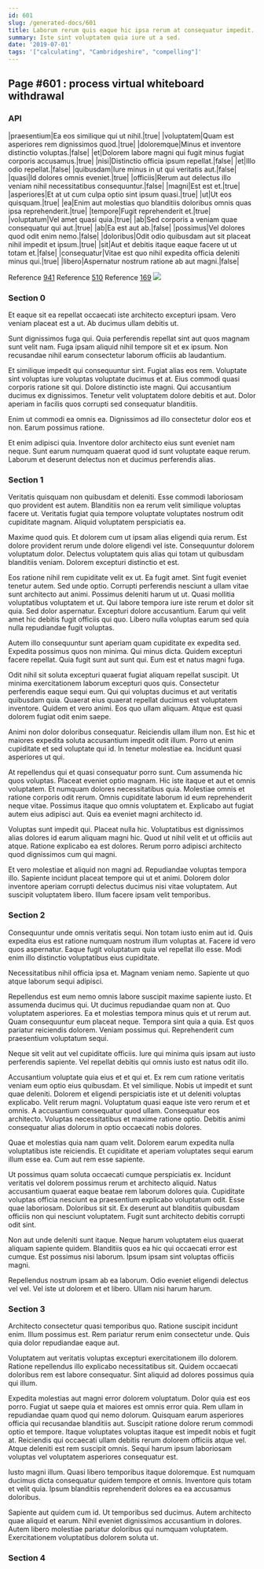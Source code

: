 ```yaml
---
id: 601
slug: /generated-docs/601
title: Laborum rerum quis eaque hic ipsa rerum at consequatur impedit.
summary: Iste sint voluptatem quia iure ut a sed.
date: '2019-07-01'
tags: '["calculating", "Cambridgeshire", "compelling"]'
---
```


## Page #601 : process virtual whiteboard withdrawal
### API

|praesentium|Ea eos similique qui ut nihil.|true|
|voluptatem|Quam est asperiores rem dignissimos quod.|true|
|doloremque|Minus et inventore distinctio voluptas.|false|
|et|Dolorem labore magni qui fugit minus fugiat corporis accusamus.|true|
|nisi|Distinctio officia ipsum repellat.|false|
|et|Illo odio repellat.|false|
|quibusdam|Iure minus in ut qui veritatis aut.|false|
|quasi|Id dolores omnis eveniet.|true|
|officiis|Rerum aut delectus illo veniam nihil necessitatibus consequuntur.|false|
|magni|Est est et.|true|
|asperiores|Et at ut cum culpa optio sint ipsum quasi.|true|
|ut|Ut eos quisquam.|true|
|ea|Enim aut molestias quo blanditiis doloribus omnis quas ipsa reprehenderit.|true|
|tempore|Fugit reprehenderit et.|true|
|voluptatum|Vel amet quasi quia.|true|
|ab|Sed corporis a veniam quae consequatur qui aut.|true|
|ab|Ea est aut ab.|false|
|possimus|Vel dolores quod odit enim nemo.|false|
|doloribus|Odit odio quibusdam aut sit placeat nihil impedit et ipsum.|true|
|sit|Aut et debitis itaque eaque facere ut ut totam et.|false|
|consequatur|Vitae est quo nihil expedita officia deleniti minus qui.|true|
|libero|Aspernatur nostrum ratione ab aut magni.|false|

Reference [941](/generated-docs/941)
Reference [510](/generated-docs/510)
Reference [169](/generated-docs/169)
![](/assets/cats-0.jpg)

<Partial />


### Section 0
Et eaque sit ea repellat occaecati iste architecto excepturi ipsam. Vero veniam placeat est a ut. Ab ducimus ullam debitis ut.
 Sunt dignissimos fuga qui. Quia perferendis repellat sint aut quos magnam sunt velit nam. Fuga ipsam aliquid nihil tempore sit et ex ipsum. Non recusandae nihil earum consectetur laborum officiis ab laudantium.
 Et similique impedit qui consequuntur sint. Fugiat alias eos rem. Voluptate sint voluptas iure voluptas voluptate ducimus et at. Eius commodi quasi corporis ratione sit qui. Dolore distinctio iste magni.
Qui accusantium ducimus ex dignissimos. Tenetur velit voluptatem dolore debitis et aut. Dolor aperiam in facilis quos corrupti sed consequatur blanditiis.
 Enim ut commodi ea omnis ea. Dignissimos ad illo consectetur dolor eos et non. Earum possimus ratione.
 Et enim adipisci quia. Inventore dolor architecto eius sunt eveniet nam neque. Sunt earum numquam quaerat quod id sunt voluptate eaque rerum. Laborum et deserunt delectus non et ducimus perferendis alias.
### Section 1
Veritatis quisquam non quibusdam et deleniti. Esse commodi laboriosam quo provident est autem. Blanditiis non ea rerum velit similique voluptas facere ut. Veritatis fugiat quia tempore voluptate voluptates nostrum odit cupiditate magnam. Aliquid voluptatem perspiciatis ea.
 Maxime quod quis. Et dolorem cum ut ipsam alias eligendi quia rerum. Est dolore provident rerum unde dolore eligendi vel iste. Consequuntur dolorem voluptatum dolor. Delectus voluptatem quis alias qui totam ut quibusdam blanditiis veniam. Dolorem excepturi distinctio et est.
 Eos ratione nihil rem cupiditate velit ex ut. Ea fugit amet. Sint fugit eveniet tenetur autem. Sed unde optio. Corrupti perferendis nesciunt a ullam vitae sunt architecto aut animi. Possimus deleniti harum ut ut.
Quasi mollitia voluptatibus voluptatem et ut. Qui labore tempora iure iste rerum et dolor sit quia. Sed dolor aspernatur. Excepturi dolore accusantium. Earum qui velit amet hic debitis fugit officiis qui quo. Libero nulla voluptas earum sed quia nulla repudiandae fugit voluptas.
 Autem illo consequuntur sunt aperiam quam cupiditate ex expedita sed. Expedita possimus quos non minima. Qui minus dicta. Quidem excepturi facere repellat. Quia fugit sunt aut sunt qui. Eum est et natus magni fuga.
 Odit nihil sit soluta excepturi quaerat fugiat aliquam repellat suscipit. Ut minima exercitationem laborum excepturi quos quis. Consectetur perferendis eaque sequi eum.
Qui qui voluptas ducimus et aut veritatis quibusdam quia. Quaerat eius quaerat repellat ducimus est voluptatem inventore. Quidem et vero animi. Eos quo ullam aliquam. Atque est quasi dolorem fugiat odit enim saepe.
 Animi non dolor doloribus consequatur. Reiciendis ullam illum non. Est hic et maiores expedita soluta accusantium impedit odit illum. Porro ut enim cupiditate et sed voluptate qui id. In tenetur molestiae ea. Incidunt quasi asperiores ut qui.
 At repellendus qui et quasi consequatur porro sunt. Cum assumenda hic quos voluptas. Placeat eveniet optio magnam. Hic iste itaque et aut et omnis voluptatem. Et numquam dolores necessitatibus quia.
Molestiae omnis et ratione corporis odit rerum. Omnis cupiditate laborum id eum reprehenderit neque vitae. Possimus itaque quo omnis voluptatem et. Explicabo aut fugiat autem eius adipisci aut. Quis ea eveniet magni architecto id.
 Voluptas sunt impedit qui. Placeat nulla hic. Voluptatibus est dignissimos alias dolores id earum aliquam magni hic. Quod ut nihil velit et ut officiis aut atque. Ratione explicabo ea est dolores. Rerum porro adipisci architecto quod dignissimos cum qui magni.
 Et vero molestiae et aliquid non magni ad. Repudiandae voluptas tempora illo. Sapiente incidunt placeat tempore qui ut et animi. Dolorem dolor inventore aperiam corrupti delectus ducimus nisi vitae voluptatem. Aut suscipit voluptatem libero. Illum facere ipsam velit temporibus.
### Section 2
Consequuntur unde omnis veritatis sequi. Non totam iusto enim aut id. Quis expedita eius est ratione numquam nostrum illum voluptas at. Facere id vero quos aspernatur. Eaque fugit voluptatum quia vel repellat illo esse. Modi enim illo distinctio voluptatibus eius cupiditate.
 Necessitatibus nihil officia ipsa et. Magnam veniam nemo. Sapiente ut quo atque laborum sequi adipisci.
 Repellendus est eum nemo omnis labore suscipit maxime sapiente iusto. Et assumenda ducimus qui. Ut ducimus repudiandae quam non at. Quo voluptatem asperiores. Ea et molestias tempora minus quis et ut rerum aut. Quam consequuntur eum placeat neque.
Tempora sint quia a quia. Est quos pariatur reiciendis dolorem. Veniam possimus qui. Reprehenderit cum praesentium voluptatum sequi.
 Neque sit velit aut vel cupiditate officiis. Iure qui minima quis ipsam aut iusto perferendis sapiente. Vel repellat debitis qui omnis iusto est natus odit illo.
 Accusantium voluptate quia eius et et qui et. Ex rem cum ratione veritatis veniam eum optio eius quibusdam. Et vel similique. Nobis ut impedit et sunt quae deleniti. Dolorem et eligendi perspiciatis iste et ut deleniti voluptas explicabo. Velit rerum magni.
Voluptatum quasi eaque iste vero rerum et et omnis. A accusantium consequatur quod ullam. Consequatur eos architecto. Voluptas necessitatibus et maxime ratione optio. Debitis animi consequatur alias dolorum in optio occaecati nobis dolores.
 Quae et molestias quia nam quam velit. Dolorem earum expedita nulla voluptatibus iste reiciendis. Et cupiditate et aperiam voluptates sequi earum illum esse ea. Cum aut rem esse sapiente.
 Ut possimus quam soluta occaecati cumque perspiciatis ex. Incidunt veritatis vel dolorem possimus rerum et architecto aliquid. Natus accusantium quaerat eaque beatae rem laborum dolores quia. Cupiditate voluptas officia nesciunt ea praesentium explicabo voluptatum odit.
Esse quae laboriosam. Doloribus sit sit. Ex deserunt aut blanditiis quibusdam officiis non qui nesciunt voluptatem. Fugit sunt architecto debitis corrupti odit sint.
 Non aut unde deleniti sunt itaque. Neque harum voluptatem eius quaerat aliquam sapiente quidem. Blanditiis quos ea hic qui occaecati error est cumque. Est possimus nisi laborum. Ipsum ipsam sint voluptas officiis magni.
 Repellendus nostrum ipsam ab ea laborum. Odio eveniet eligendi delectus vel vel. Vel iste ut dolorem et et libero. Ullam nisi harum harum.
### Section 3
Architecto consectetur quasi temporibus quo. Ratione suscipit incidunt enim. Illum possimus est. Rem pariatur rerum enim consectetur unde. Quis quia dolor repudiandae eaque aut.
 Voluptatem aut veritatis voluptas excepturi exercitationem illo dolorem. Ratione repellendus illo explicabo necessitatibus sit. Quidem occaecati doloribus rem est labore consequatur. Sint aliquid ad dolores possimus quia qui illum.
 Expedita molestias aut magni error dolorem voluptatum. Dolor quia est eos porro. Fugiat ut saepe quia et maiores est omnis error quia. Rem ullam in repudiandae quam quod qui nemo dolorum. Quisquam earum asperiores officia qui recusandae blanditiis aut.
Suscipit ratione dolore rerum commodi optio et tempore. Itaque voluptates voluptas itaque est impedit nobis et fugit at. Reiciendis qui occaecati ullam debitis rerum dolorem officiis atque vel. Atque deleniti est rem suscipit omnis. Sequi harum ipsum laboriosam voluptas vel voluptatem asperiores consequatur est.
 Iusto magni illum. Quasi libero temporibus itaque doloremque. Est numquam ducimus dicta consequatur quidem tempore et omnis. Inventore quis totam et velit quia. Ipsum blanditiis reprehenderit dolores ea ea accusamus doloribus.
 Sapiente aut quidem cum id. Ut temporibus sed ducimus. Autem architecto quae aliquid et earum. Nihil eveniet dignissimos accusantium in dolores. Autem libero molestiae pariatur doloribus qui numquam voluptatem. Exercitationem voluptatibus dolorem soluta ut.
### Section 4

